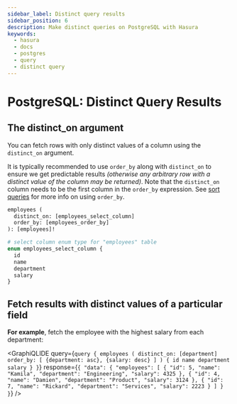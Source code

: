 ```yaml
---
sidebar_label: Distinct query results
sidebar_position: 6
description: Make distinct queries on PostgreSQL with Hasura
keywords:
  - hasura
  - docs
  - postgres
  - query
  - distinct query
---
```



# PostgreSQL: Distinct Query Results

## The **distinct_on** argument

You can fetch rows with only distinct values of a column using the `distinct_on` argument.

It is typically recommended to use `order_by` along with `distinct_on` to ensure we get predictable results _(otherwise
any arbitrary row with a distinct value of the column may be returned)_. Note that the `distinct_on` column needs to be
the first column in the `order_by` expression. See [sort queries](/graphql-api/queries/sort-query-results.mdx) for
more
info on using
`order_by`.

```graphql
employees (
  distinct_on: [employees_select_column]
  order_by: [employees_order_by]
): [employees]!

# select column enum type for "employees" table
enum employees_select_column {
  id
  name
  department
  salary
}
```

[//]: # (You can see the complete specification of the `distinct_on` argument in the)

[//]: # ([API reference]&#40;/api-reference/graphql-api/query.mdx#distinctonexp&#41;.)

## Fetch results with distinct values of a particular field

**For example**, fetch the employee with the highest salary from each department:

<GraphiQLIDE
  query={`query {
  employees (
    distinct_on: [department]
    order_by: [
      {department: asc},
      {salary: desc}
    ]
  ) {
    id
    name
    department
    salary
  }
}`}
  response={`{
 "data": {
   "employees": [
     {
       "id": 5,
       "name": "Kamila",
       "department": "Engineering",
       "salary": 4325
     },
     {
       "id": 4,
       "name": "Damien",
       "department": "Product",
       "salary": 3124
     },
     {
       "id": 7,
       "name": "Rickard",
       "department": "Services",
       "salary": 2223
     }
   ]
 }
}`}
/>
